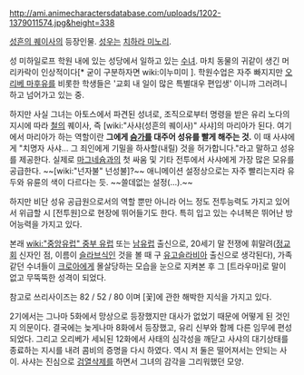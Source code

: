 http://ami.animecharactersdatabase.com/uploads/1202-1379011574.jpg&height=338

[[성흔의 퀘이사]]의 등장인물. [[성우]]는 [[치하라 미노리]].

성 미하일로프 학원 내에 있는 성당에서 일하고 있는 [[수녀]]. 마치 동물의 귀같이 생긴 머리카락이 인상적이다[* 굳이 구분하자면 wiki:이누미미 ]. 학원수업은 자주 빠지지만 [[오리베 마후유]]를 비롯한 학생들은 '교회 내 일이 많은 특별대우 편입생' 이니까 그러려니 하고 넘어가고 있는 중. 

하지만 사실 그녀는 아토스에서 파견된 성녀로, 조직으로부터 명령을 받은 유리 노다의 지시에 따라 [[철]]의 퀘이사, 즉 [wiki:"사샤(성흔의 퀘이사)" 사샤]의 마리아가 된다. 여기에서 마리아가 하는 역할이란 '''그에게 [[슴가]]를 대주어 성유를 빨게 해주는 것.''' 이 때 사샤에게 "치명자 사샤... 그 죄인에게 기밀을 하사할(내릴) 것을 허가합니다."라고 말하고 성유를 제공한다. 실제로 [[마그네슘]]과의 첫 싸움 및 기타 전투에서 사샤에게 가장 많은 모유를 공급한다. ~~[wiki:"넌자불" 넌성불]?~~ 애니메이션 설정상으로는 자주 빨리는지라 유두와 유륜의 색이 다르다는 듯. ~~쓸데없는 설정(…).~~

하지만 비단 성유 공급원으로서의 역할 뿐만 아니라 어느 정도 전투능력도 가지고 있어서 위급할 시 [전투원]으로 현장에 뛰어들기도 한다. 특히 입고 있는 수녀복은 뛰어난 방어능력을 가지고 있다.

본래 [[wiki:"중앙유럽" 중부 유럽]] 또는 [[남유럽]] 출신으로, 20세기 말 전쟁에 휘말려([[정교회]] 신자인 점, 이름이 [[슬라브]]식인 것을 볼 때 구 [[유고슬라비아]] 출신으로 생각된다), 가족같던 수녀들이 [[크로아]]에게 몰살당하는 모습을 눈으로 지켜본 후 그 [트라우마]로 말이 없고 무뚝뚝한 성격이 되었다. 

참고로 쓰리사이즈는 82 / 52 / 80 이며 [꽃]에 관한 해박한 지식을 가지고 있다.

2기에서는 그나마 5화에서 망상으로 등장했지만 대사가 없었기 때문에 어떻게 된 것인지 의문이다. 결국에는 늦게나마 8화에서 등장했고, 유리 신부와 함께 다른 임무에 편성되었다. 그리고 오리베가 세뇌된 12화에서 사태의 심각성을 깨닫고 사샤의 대기상태를 종료하는 지시를 내려 콤비의 증명을 다시 하였다. 역시 저 둘은 떨어져서는 안되는 사이. 사샤는 진심으로 [[검열삭제]]를 하면서 그녀의 감각을 그리워했던 모양. 
